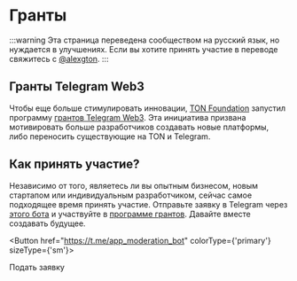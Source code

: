 
# Гранты

:::warning
Эта страница переведена сообществом на русский язык, но нуждается в улучшениях. Если вы хотите принять участие в переводе свяжитесь с [@alexgton](https://t.me/alexgton).
:::

## Гранты Telegram Web3

Чтобы еще больше стимулировать инновации, [TON Foundation](https://ton.foundation/en) запустил программу [грантов Telegram Web3](http://t.me/toncoin/991). Эта инициатива призвана мотивировать больше разработчиков создавать новые платформы, либо переносить существующие на TON и Telegram.

## Как принять участие?

Независимо от того, являетесь ли вы опытным бизнесом, новым стартапом или индивидуальным разработчиком, сейчас самое подходящее время принять участие. Отправьте заявку в Telegram через [этого бота](https://t.me/app_moderation_bot) и участвуйте в [программе грантов](https://t.me/trendingapps/33). Давайте вместе создавать будущее.

<Button href="https://t.me/app_moderation_bot" colorType={'primary'} sizeType={'sm'}>

Подать заявку

</Button>
